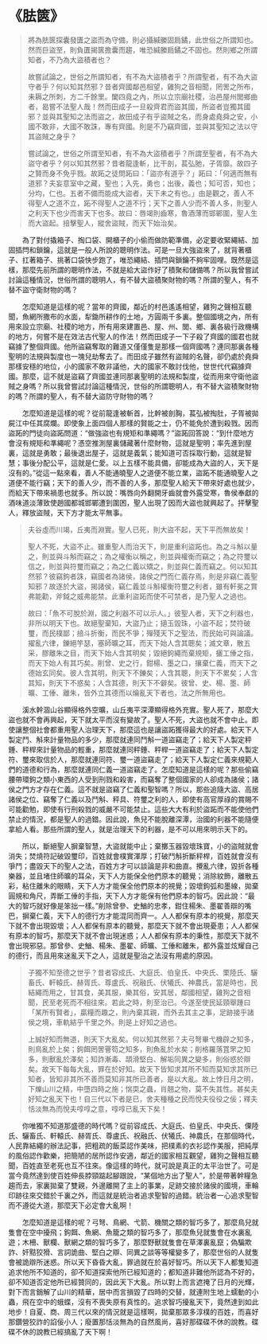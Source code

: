 # 《胠篋》

> 將為胠篋探囊發匱之盜而為守備，則必攝緘縢固扃鐍，此世俗之所謂知也。然而巨盜至，則負匱揭篋擔囊而趨，唯恐緘縢扃鐍之不固也。然則鄉之所謂知者，不乃為大盜積者也？
>
> 故嘗試論之，世俗之所謂知者，有不為大盜積者乎？所謂聖者，有不為大盜守者乎？何以知其然邪？昔者齊國鄰邑相望，雞狗之音相聞，罔罟之所布，耒耨之所刺，方二千餘里。闔四竟之內，所以立宗廟社稷，治邑屋州閭鄉曲者，曷嘗不法聖人哉！然而田成子一旦殺齊君而盜其國，所盜者豈獨其國邪？並與其聖知之法而盜之，故田成子有乎盜賊之名，而身處堯舜之安，小國不敢非，大國不敢誅，專有齊國。則是不乃竊齊國，並與其聖知之法以守其盜賊之身乎？
>
> 嘗試論之，世俗之所謂至知者，有不為大盜積者乎？所謂至聖者，有不為大盜守者乎？何以知其然邪？昔者龍逢斬，比干剖，萇弘肔，子胥靡。故四子之賢而身不免乎戮。故跖之徒問跖曰：「盜亦有道乎？」跖曰：「何適而無有道邪？夫妄意室中之藏，聖也；入先，勇也；出後，義也；知可否，知也；分均，仁也。五者不備而能成大盜者，天下未之有也。」由是觀之，善人不得聖人之道不立，跖不得聖人之道不行；天下之善人少而不善人多，則聖人之利天下也少而害天下也多。故曰：唇竭則齒寒，魯酒薄而邯鄲圍，聖人生而大盜起。掊擊聖人，縱舍盜賊，而天下始治矣。

&emsp;&emsp;為了對付撬箱子、掏口袋、開櫃子的小偷而做防範準備，必定要收緊繩結、加固插閂和鎖鑰，這就是一般人所說的聰明作法。可是一旦大強盜來了，就背著櫃子、扛著箱子、挑著口袋快步跑了，唯恐繩結、插閂與鎖鑰不夠牢固哩。既然是這樣，那麼先前所謂的聰明作法，不就是給大盜作好了積聚和儲備嗎？所以我曾嘗試討論這種情況，世俗所謂的聰明人，有不替大盜積聚財物的嗎？所謂的聖人，有不替不盜守衛財物的嗎？

&emsp;&emsp;怎麼知道是這樣的呢？當年的齊國，鄰近的村邑遙遙相望，雞狗之聲相互聽聞，魚網所撒布的水面，犁鋤所耕作的土地，方圓兩千多裏。整個國境之內，所有用來設立宗廟、社稷的地方，所有用來建置邑、屋、州、閭、鄉、裏各級行政機構的地方，何嘗不是在效法古代聖人的作法！然而田成子一下子殺了齊國的國君也就竊據了整個齊國。他所盜竊奪取的難道又僅僅隻是那樣一個齊國嗎？連同那裏各種聖明的法規與製度也一塊兒劫奪去了。而田成子雖然有盜賊的名聲，卻仍處於堯舜那樣安穩的地位，小的國家不敢非議他，大的國家不敢討伐他，世世代代竊據齊國。那麼，這不就是盜竊了齊國並連同那裏聖明的法規和製度，從而用來守衛他盜賊之身嗎？所以我曾嘗試討論這種情況，世俗的所謂聰明人，有不替大盜積聚財物的嗎？所謂的聖人，有不替大盜防守財物的嗎？

&emsp;&emsp;怎麼知道是這樣的呢？從前龍逢被斬首，比幹被剖胸，萇弘被掏肚，子胥被拋屍江中任其腐爛。即使象上面四個人那樣的賢能之士，仍不能免於遭到殺戮。因而盜跖的門徒向盜跖問道：“做強盜也有規矩和準繩嗎？”盜跖回答說：“到什麼地方會沒有規矩和準繩呢？憑空推測屋裏儲藏著什麼財物，這就是聖明；率先進到屋裏，這就是勇敢；最後退出屋子，這就是義氣；能知道可否採取行動，這就是智慧；事後分配公平，這就是仁愛。以上五樣不能具備，卻能成為大盜的人，天下是沒有的。”從這一點來看，善人不能通曉聖人之道便不能立業，盜跖不能通曉聖人之道便不能行竊；天下的善人少，而不善的人多，那麼聖人給天下帶來好處也就少，而給天下帶來禍患也就多。所以說：嘴唇向外翻開牙齒就會外露受寒，魯侯奉獻的酒味道淡薄致使趙國都城邯鄲遭到圍困，聖人出現了因而大盜也就興起了。抨擊聖人，釋放盜賊，天下方才能太平無事。

> 夫谷虛而川竭，丘夷而淵實。聖人已死，則大盜不起，天下平而無故矣！
>
> 聖人不死，大盜不止。雖重聖人而治天下，則是重利盜跖也。為之斗斛以量之，則並與斗斛而竊之；為之權衡以稱之，則並與權衡而竊之；為之符璽以信之，則並與符璽而竊之；為之仁義以矯之，則並與仁義而竊之。何以知其然邪？彼竊鉤者誅，竊國者為諸侯，諸侯之門而仁義存焉，則是非竊仁義聖知邪？故逐於大盜，揭諸侯，竊仁義並斗斛權衡符璽之利者，雖有軒冕之賞弗能勸，斧鉞之威弗能禁。此重利盜跖而使不可禁者，是乃聖人之過也。
>
> 故曰：「魚不可脫於淵，國之利器不可以示人。」彼聖人者，天下之利器也，非所以明天下也。故絕聖棄知，大盜乃止；擿玉毀珠，小盜不起；焚符破璽，而民樸鄙；掊斗折衡，而民不爭；殫殘天下之聖法，而民始可與論議。擢亂六律，鑠絕竽瑟，塞師曠之耳，而天下始人含其聰矣；滅文章，散五采，膠離朱之目，而天下始人含其明矣；毀絕鉤繩而棄規矩，攦工倕之指，而天下始人有其巧矣。削曾、史之行，鉗楊、墨之口，攘棄仁義，而天下之德始玄同矣。彼人含其明，則天下不鑠矣；人含其聰，則天下不累矣；人含其知，則天下不惑矣；人含其德，則天下不僻矣。彼曾、史、楊、墨、師曠、工倕、離朱，皆外立其德而以爚亂天下者也，法之所無用也。

&emsp;&emsp;溪水幹涸山谷顯得格外空曠，山丘夷平深潭顯得格外充實。聖人死了，那麼大盜也就不會再興起，天下就太平而沒有變故了。聖人不死，大盜也就不會中止。即使讓整個社會都重用聖人治理天下，那麼這也是讓盜跖獲得最大的好處。給天下人製定鬥、斛來計量物品的多少，那麼就連同鬥斛一道盜竊走了；給天下人製定秤錘、秤桿來計量物品的輕重，那麼就連同秤錘、秤桿一道盜竊走了；給天下人製定符、璽來取信於人，那麼就連同符、璽一道盜竊走了；給天下人製定仁義來規範人們的道德和行為，那麼就連同仁義一道盜竊走了。怎麼知道是這樣的呢？那些偷竊腰帶環鉤之類小東西的人受到刑戮和殺害，而竊奪了整個國家的人卻成為諸侯；諸侯之門方才存在仁義。這不就是盜竊了仁義和聖智嗎？所以，那些追隨大盜、高居諸侯之位、竊奪了仁義以及鬥斛、秤具、符璽之利的人，即使有高官厚祿的賞賜不可能勸勉，即使有行刑殺戮的威嚴不可能禁止。這些大大有利於盜跖而不能使他們禁止的情況，都是聖人的過錯。因此說，魚兒不能脫離深潭，治國的利器不能隨便拿給人看。那些所謂的聖人，就是治理天下的利器，是不可以用來明示天下的。

&emsp;&emsp;所以，斷絕聖人摒棄智慧，大盜就能中止；棄擲玉器毀壞珠寶，小的盜賊就會消失；焚燒符記破毀璽印，百姓就會樸實渾厚；打破鬥斛折斷秤桿，百姓就會沒有爭鬥；盡毀天下的聖人之法，百姓方才可以談論是非和曲直。攪亂六律，毀折各種樂器，並且堵住師曠的耳朵，天下人方能保全他們原本的聽覺；消除紋飾，離散五彩，粘住離朱的眼睛，天下人方才能保全他們原本的視覺；毀壞鉤弧和墨線，拋棄圓規和角尺，弄斷工倕的手指，天下人方才能保有他們原本的智巧。因此說：“最大的智巧就好像是笨拙一樣。”削除曾參、史鰌的忠孝，鉗住楊朱、墨翟善辯的嘴巴，摒棄仁義，天下人的德行方才能混同而齊一。人人都保有原本的視覺，那麼天下就不會出現毀壞；人人都保有原本的聽覺，那麼天下就不會出現憂患；人人都保有原本的智巧，那麼天下就不會出現迷惑；人人都保有原本的秉性，那麼天下就不會出現邪惡。那曾參、史鰌、楊朱、墨翟、師曠、工倕和離朱，都外露並炫耀自己的德行，而且用來迷亂天下之人，這就是聖治之法沒有用處的原因。

> 子獨不知至德之世乎？昔者容成氏、大庭氏、伯皇氏、中央氏、栗陸氏、驪畜氏、軒轅氏、赫胥氏、尊盧氏、祝融氏、伏犧氏、神農氏，當是時也，民結繩而用之，甘其食，美其服，樂其俗，安其居，鄰國相望，雞狗之音相聞，民至老死而不相往來。若此之時，則至治已。今遂至使民延頸舉踵曰「某所有賢者」，贏糧而趣之，則內棄其親，而外去其主之事，足跡接乎諸侯之境，車軌結乎千里之外。則是上好知之過也。
>
> 上誠好知而無道，則天下大亂矣。何以知其然邪？夫弓弩畢弋機辟之知多，則鳥亂於上矣；鉤餌罔罟罾笱之知多，則魚亂於水矣；削格羅落罝罘之知多，則獸亂於澤矣；知詐漸毒、頡滑堅白、解垢同異之變多，則俗惑於辯矣。故天下每每大亂，罪在於好知。故天下皆知求其所不知而莫知求其所已知者，皆知非其所不善而莫知非其所已善者，是以大亂。故上悖日月之明，下爍山川之精，中墮四時之施；惴耎之蟲，肖翹之物，莫不失其性。甚矣夫好知之亂天下也！自三代以下者是已，舍夫種種之民而悅夫役役之佞；釋夫恬淡無為而悅夫啍啍之意，啍啍已亂天下矣！

&emsp;&emsp;你唯獨不知道那盛德的時代嗎？從前容成氏、大庭氏、伯皇氏、中央氏、傈陸氏、驪畜氏、軒轅氏、赫胥氏、尊盧氏、祝融氏、伏犧氏、神農氏，在那個時代，人民靠結繩的辦法記事，把粗疏的飯菜認作美味，把樸素的衣衫認作美服，把純厚的風俗認作歡樂，把簡陋的居所認作安適，鄰近的國家相互觀望，雞狗之聲相互聽聞，百姓直至老死也互不往來。像這樣的時代，就可說是真正的太平治世了。可是當今竟然達到使百姓伸長脖頸踮起腳跟說，“某個地方出了聖人”，於是帶著幹糧急趨而去，家裏拋棄了雙親，外邊離開了主上的事業，足跡交接於諸侯的國境，車輪印跡往來交錯於千裏之外，而這就是統治者追求聖智的過錯。統治者一心追求聖智而不遵從大道，那麼天下必定會大亂啊！

&emsp;&emsp;怎麼知道是這樣的呢？弓弩、鳥網、弋箭、機關之類的智巧多了，那麼鳥兒就隻會在空中擾飛；鉤餌、魚網、魚籠之類的智巧多了，那麼魚兒就隻會在水裏亂遊；木柵、獸欄、獸網之類的智巧多了，那麼野獸就隻會在草澤裏亂竄；偽騙欺詐、奸黠狡猾、言詞詭曲、堅白之辯、同異之談等等權變多了，那麼世俗的人就隻會被詭辯所迷惑。所以天下昏昏大亂，罪過就在於喜好智巧。所以天下人都隻知道追求他所不知道的，卻不知道探索他所已經知道的；都知道非難他所認為不好的，卻不知道否定他所已經贊同的，因此天下大亂。所以對上而言遮掩了日月的光輝，對下而言銷解了山川的精華，居中而言損毀了四時的交替，就連附生地上蠕動的小蟲，飛在空中的蛾蝶，沒有不喪失原有真性的。追求智巧擾亂天下，竟然達到如此地步！自夏、商、周三代以來的情況就是這樣啊，拋棄那眾多淳樸的百姓，而喜好那鑽營狡詐的諂佞小人；廢置那恬淡無為的自然風尚，喜好那碟碟不休的說教。碟碟不休的說教已經搞亂了天下啊！
